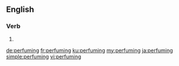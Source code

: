 ==English==

===Verb===
{{head|en|present participle}}

# {{present participle of|perfume|lang=en}}

[[de:perfuming]]
[[fr:perfuming]]
[[ku:perfuming]]
[[my:perfuming]]
[[ja:perfuming]]
[[simple:perfuming]]
[[vi:perfuming]]